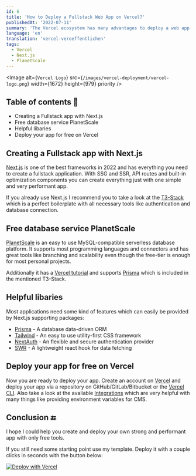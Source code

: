 ```yaml
---
id: 6
title: 'How to Deploy a Fullstack Web App on Vercel?'
publishedAt: '2022-07-11'
summary: 'The Vercel ecosystem has many advantages to deploy a web app the easiest and cheapest way'
language: 'en'
translation: 'vercel-veroeffentlichen'
tags:
  - Vercel
  - Next.js
  - PlanetScale
---
```


<Image
  alt={`Vercel Logo`}
  src={`/images/vercel-deployment/vercel-logo.png`}
  width={1672}
  height={979}
  priority
/>

## Table of contents 📃

- Creating a Fullstack app with Next.js
- Free database service PlanetScale
- Helpful libaries
- Deploy your app for free on Vercel

## Creating a Fullstack app with Next.js

[Next.js](https://nextjs.org/) is one of the best frameworks in 2022 and has everything you need to create a fullstack application. With SSG and SSR, API routes and built-in optimization components you can create everything just with one simple and very performant app.

If you already use Next.js I recommend you to take a look at the [T3-Stack](https://github.com/t3-oss/create-t3-app) which is a perfect boilerplate with all necessary tools like authentication and database connection.

## Free database service PlanetScale

[PlanetScale](https://planetscale.com/) is an easy to use MySQL-compatible serverless database platform. It supports most programming languages and connectors and has great tools like branching and scalability even though the free-tier is enough for most personal projects.

Additionally it has a [Vercel tutorial](https://docs.planetscale.com/tutorials/deploy-to-vercel) and supports [Prisma](https://www.prisma.io/) which is included in the mentioned T3-Stack.

## Helpful libaries

Most applications need some kind of features which can easily be provided by Next.js supporting packages:

- [Prisma](https://www.prisma.io/) - A database data-driven ORM
- [Tailwind](https://tailwindcss.com/) - An easy to use utility-first CSS framework
- [NextAuth](https://next-auth.js.org/) - An flexible and secure authentication provider
- [SWR](https://swr.vercel.app/) - A lightweight react hook for data fetching

## Deploy your app for free on Vercel

Now you are ready to deploy your app. Create an account on [Vercel](https://vercel.com/) and deploy your app via a repository on GitHub/GitLab/Bitbucket or the [Vercel CLI](https://vercel.com/docs/cli). Also take a look at the available [Integrations](https://vercel.com/integrations) which are very helpful with many things like providing environment variables for CMS.

## Conclusion 🔚

I hope I could help you create and deploy your own strong and performant app with only free tools.

If you still need some starting point use my template. Deploy it with a couple clicks in seconds with the button below:

[![Deploy with Vercel](https://vercel.com/button)](https://vercel.com/new/clone?repository-url=https%3A%2F%2Fgithub.com%2FAlex289%2FNextJs-Boilerplate)
